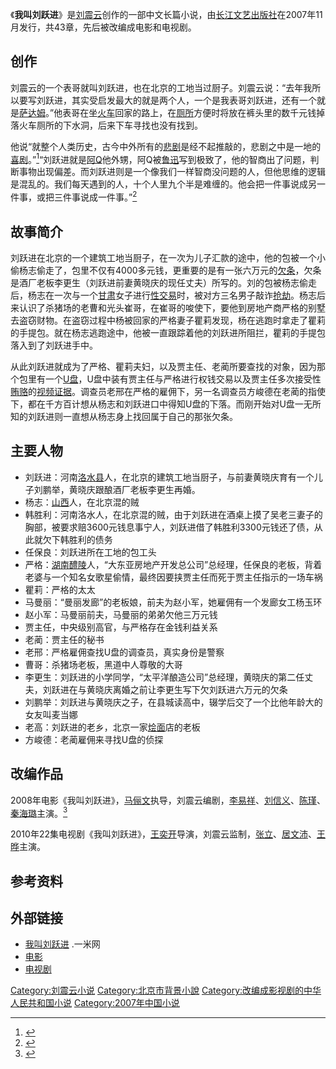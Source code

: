 {{Infobox Book 
| name = 我叫刘跃进
| image = [[File:wo_jiao_liu_yuejin.jpg|200px]]
| image_caption = 封面
| author = [[刘震云|刘震云]]
| title_orig = 
| translator = 
| illustrator = 
| cover_artist = 
| country = {{PRC}}
| language = 简体中文
| series = 
| subject = 
| genre = 长篇小说
| publisher = [[长江文艺出版社|长江文艺出版社]]
| release_date = 2007年11月
| chinese_release_date = 
| media_type = [[印刷|印刷]]（精装书）
| pages = 
| format = [[开本|32开]]
| isbn = 978-7-5354-5278-8
| oclc = 
| dewey = 
| congress = 
}}

《'''我叫刘跃进'''》是[[刘震云|刘震云]]创作的一部中文长篇小说，由[[长江文艺出版社|长江文艺出版社]]在2007年11月发行，共43章，先后被改编成电影和电视剧。

== 创作 ==
刘震云的一个表哥就叫刘跃进，也在北京的工地当过厨子。刘震云说：“去年我所以要写刘跃进，其实受启发最大的就是两个人，一个是我表哥刘跃进，还有一个就是[[萨达姆|萨达姆]]。”他表哥在坐[[火车|火车]]回家的路上，在[[厕所|厕所]]方便时将放在裤头里的数千元钱掉落火车厕所的下水洞，后来下车寻找也没有找到。

他说“就整个人类历史，古今中外所有的[[悲剧|悲剧]]是经不起推敲的，悲剧之中是一地的[[喜剧|喜剧]]。”<ref >{{cite web |url=http://ent.sina.com.cn/m/c/2008-02-28/18361930473.shtml |language= |title=刘震云自曝写《我叫刘跃进》受萨达姆启发 |publisher=青年周末 |date=2008年2月28日 |accessdate= |archive-date=2019-08-09 |archive-url=https://web.archive.org/web/20190809091546/http://ent.sina.com.cn/m/c/2008-02-28/18361930473.shtml |dead-url=no }}</ref>“刘跃进就是[[阿Q|阿Q]]他外甥，阿Q被[[鲁迅|鲁迅]]写到极致了，他的智商出了问题，判断事物出现偏差。而刘跃进则是一个像我们一样智商没问题的人，但他思维的逻辑是混乱的。我们每天遇到的人，十个人里九个半是难缠的。他会把一件事说成另一件事，或把三件事说成一件事。”<ref >{{cite web |url=http://ent.sina.com.cn/m/f/2010-08-05/13113041304.shtml |language= |title=《我叫刘跃进》有了电视剧版 山东卫视将播出 |publisher=成都日报 |date=2010年8月5日 |accessdate= |archive-date=2019-08-10 |archive-url=https://web.archive.org/web/20190810190045/http://ent.sina.com.cn/m/f/2010-08-05/13113041304.shtml |dead-url=no }}</ref>

== 故事简介 ==
刘跃进在北京的一个建筑工地当厨子，在一次为儿子汇款的途中，他的包被一个小偷杨志偷走了，包里不仅有4000多元钱，更重要的是有一张六万元的[[欠条|欠条]]，欠条是酒厂老板李更生（刘跃进前妻黄晓庆的现任丈夫）所写的。刘的包被杨志偷走后，杨志在一次与一个[[甘肃|甘肃]]女子进行[[性交易|性交易]]时，被对方三名男子敲诈[[抢劫|抢劫]]。杨志后来认识了杀猪场的老曹和光头崔哥，在崔哥的唆使下，要他到房地产商严格的别墅去盗窃财物。在盗窃过程中杨被回家的严格妻子瞿莉发现，杨在逃跑时拿走了瞿莉的手提包。就在杨志逃跑途中，他被一直跟踪着他的刘跃进所阻拦，瞿莉的手提包落入到了刘跃进手中。

从此刘跃进就成为了严格、瞿莉夫妇，以及贾主任、老蔺所要查找的对象，因为那个包里有一个[[U盘|U盘]]，U盘中装有贾主任与严格进行权钱交易以及贾主任多次接受性[[贿赂|贿赂]]的[[视频|视频]][[证据|证据]]。调查员老邢在严格的雇佣下，另一名调查员方峻德在老蔺的指使下，都在千方百计想从杨志和刘跃进口中得知U盘的下落。而刚开始对U盘一无所知的刘跃进则一直想从杨志身上找回属于自己的那张欠条。

== 主要人物 ==
*刘跃进：河南[[洛水县|洛水县]]人，在北京的建筑工地当厨子，与前妻黄晓庆育有一个儿子刘鹏举，黄晓庆跟酿酒厂老板李更生再婚。
*杨志：[[山西|山西]]人，在北京混的贼
*韩胜利：河南洛水人，在北京混的贼，由于刘跃进在酒桌上摸了吴老三妻子的胸部，被要求赔3600元钱息事宁人，刘跃进借了韩胜利3300元钱还了债，从此就欠下韩胜利的债务
*任保良：刘跃进所在工地的包工头
*严格：[[湖南|湖南]][[醴陵|醴陵]]人，“大东亚房地产开发总公司”总经理，任保良的老板，背着老婆与一个知名女歌星偷情，最终因要挟贾主任而死于贾主任指示的一场车祸
*瞿莉：严格的太太
*马曼丽：“曼丽发廊”的老板娘，前夫为赵小军，她雇佣有一个发廊女工杨玉环
*赵小军：马曼丽前夫，马曼丽的弟弟欠他三万元钱
*贾主任，中央级别高官，与严格存在金钱利益关系
*老蔺：贾主任的秘书
*老邢：严格雇佣查找U盘的调查员，真实身份是警察
*曹哥：杀猪场老板，黑道中人尊敬的大哥
*李更生：刘跃进的小学同学，“太平洋酿造公司”总经理，黄晓庆的第二任丈夫，刘跃进在与黄晓庆离婚之前让李更生写下欠刘跃进六万元的欠条
*刘鹏举：刘跃进与黄晓庆之子，在县城读高中，辍学后交了一个比他年龄大的女友叫麦当娜
*老高：刘跃进的老乡，北京一家[[烩面|烩面]]店的老板
*方峻德：老蔺雇佣来寻找U盘的侦探

== 改编作品 ==
2008年电影《我叫刘跃进》，[[马俪文|马俪文]]执导，刘震云编剧，[[李易祥|李易祥]]、[[刘信义|刘信义]]、[[陈瑾|陈瑾]]、[[秦海璐|秦海璐]]主演。<ref >{{cite web |url=http://ent.sina.com.cn/f/m/liuyuejin/ |language= |title=我叫刘跃进 |publisher=新浪娱乐 |date= |accessdate=2016-07-11 |archive-date=2019-08-09 |archive-url=https://web.archive.org/web/20190809091548/http://ent.sina.com.cn/f/m/liuyuejin/ |dead-url=no }}</ref>

2010年22集电视剧《我叫刘跃进》，[[王奕开|王奕开]]导演，刘震云监制，[[张立|张立]]、[[居文沛|居文沛]]、[[王晔|王晔]]主演。

== 参考资料 ==
{{reflist}}

== 外部链接 ==
*[http://www.yimiwang.com/Reader/Book.00005139.html 我叫刘跃进] {{Wayback|url=http://www.yimiwang.com/Reader/Book.00005139.html |date=20190809122658 }}.一米网
*[http://yule.sohu.com/s2008/liuyuejin/ 电影] {{Wayback|url=http://yule.sohu.com/s2008/liuyuejin/ |date=20190808055403 }}
*[http://www.360kan.com/tv/R4JpbKLYRmDsMX.html 电视剧] {{Wayback|url=http://www.360kan.com/tv/R4JpbKLYRmDsMX.html |date=20170112125939 }}

{{刘震云}}
{{DEFAULTSORT:}}
[[Category:刘震云小说|Category:刘震云小说]]
[[Category:北京市背景小說|Category:北京市背景小說]]
[[Category:改编成影视剧的中华人民共和国小说|Category:改编成影视剧的中华人民共和国小说]]
[[Category:2007年中国小说|Category:2007年中国小说]]
